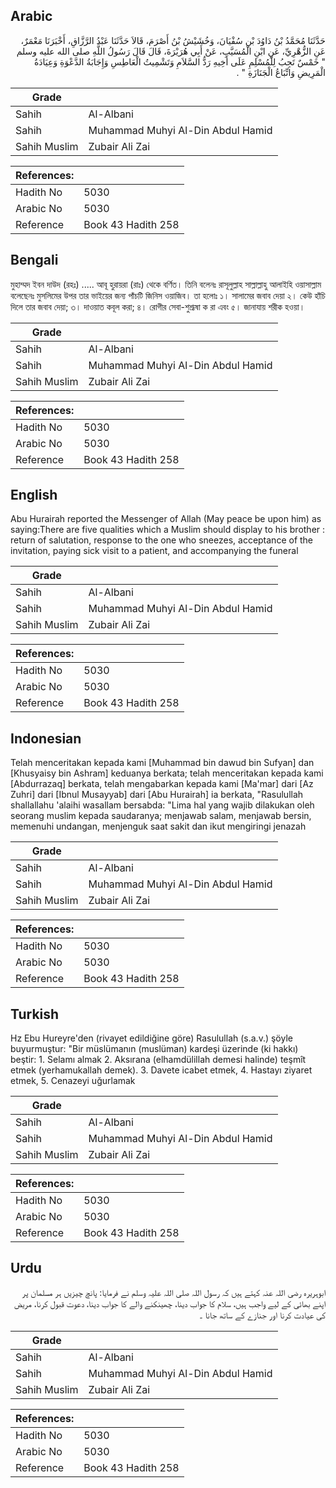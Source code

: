 ## Arabic


<div dir="rtl" lang="ar" style={{fontSize:'larger',backgroundColor:'#f8f9fa',padding:20}}>
حَدَّثَنَا مُحَمَّدُ بْنُ دَاوُدَ بْنِ سُفْيَانَ، وَخُشَيْشُ بْنُ أَصْرَمَ، قَالاَ حَدَّثَنَا عَبْدُ الرَّزَّاقِ، أَخْبَرَنَا مَعْمَرٌ، عَنِ الزُّهْرِيِّ، عَنِ ابْنِ الْمُسَيَّبِ، عَنْ أَبِي هُرَيْرَةَ، قَالَ قَالَ رَسُولُ اللَّهِ صلى الله عليه وسلم ‏ "‏ خَمْسٌ تَجِبُ لِلْمُسْلِمِ عَلَى أَخِيهِ رَدُّ السَّلاَمِ وَتَشْمِيتُ الْعَاطِسِ وَإِجَابَةُ الدَّعْوَةِ وَعِيَادَةُ الْمَرِيضِ وَاتِّبَاعُ الْجَنَازَةِ ‏"‏ ‏.‏
</div>
<div style={{backgroundColor:'#f8f9fa',padding:20, marginBottom: 10}}><table> <thead> <tr> <th>Grade</th> <th></th> </tr> </thead> <tbody> <tr><td>Sahih</td><td>Al-Albani</td></tr><tr><td>Sahih</td><td>Muhammad Muhyi Al-Din Abdul Hamid</td></tr><tr><td>Sahih Muslim</td><td>Zubair Ali Zai</td></tr></tbody></table><table> <thead> <tr> <th>References:</th> <th></th> </tr> </thead> <tbody><tr><td>Hadith No</td><td>5030</td></tr><tr><td>Arabic No</td><td>5030</td></tr><tr><td>Reference</td><td>Book 43 Hadith 258</td></tr></tbody></table></div>

## Bengali


<div dir="ltr" lang="bn" style={{fontSize:'larger',backgroundColor:'#f8f9fa',padding:20}}>
মুহাম্মদ ইবন দাউদ (রহঃ) ..... আবূ হুরায়রা (রাঃ) থেকে বর্ণিত। তিনি বলেনঃ রাসূলুল্লাহ সাল্লাল্লাহু আলাইহি ওয়াসাল্লাম বলেছেনঃ মুসলিমের উপর তার ভাইয়ের জন্য পাঁচটি জিনিস ওয়াজিব। তা হলোঃ ১। সালামের জবাব দেয়া ২। কেউ হাঁচি দিলে তার জবাব দেয়া; ৩। দাওয়াত কবূল করা; ৪। রোগীর সেবা-শুশ্রূষা ক রা এবং ৫। জানাযায় শরীক হওয়া।
</div>
<div style={{backgroundColor:'#f8f9fa',padding:20, marginBottom: 10}}><table> <thead> <tr> <th>Grade</th> <th></th> </tr> </thead> <tbody> <tr><td>Sahih</td><td>Al-Albani</td></tr><tr><td>Sahih</td><td>Muhammad Muhyi Al-Din Abdul Hamid</td></tr><tr><td>Sahih Muslim</td><td>Zubair Ali Zai</td></tr></tbody></table><table> <thead> <tr> <th>References:</th> <th></th> </tr> </thead> <tbody><tr><td>Hadith No</td><td>5030</td></tr><tr><td>Arabic No</td><td>5030</td></tr><tr><td>Reference</td><td>Book 43 Hadith 258</td></tr></tbody></table></div>

## English


<div dir="ltr" lang="en" style={{fontSize:'larger',backgroundColor:'#f8f9fa',padding:20}}>
Abu Hurairah reported the Messenger of Allah (May peace be upon him) as saying:There are five qualities which a Muslim should display to his brother : return of salutation, response to the one who sneezes, acceptance of the invitation, paying sick visit to a patient, and accompanying the funeral
</div>
<div style={{backgroundColor:'#f8f9fa',padding:20, marginBottom: 10}}><table> <thead> <tr> <th>Grade</th> <th></th> </tr> </thead> <tbody> <tr><td>Sahih</td><td>Al-Albani</td></tr><tr><td>Sahih</td><td>Muhammad Muhyi Al-Din Abdul Hamid</td></tr><tr><td>Sahih Muslim</td><td>Zubair Ali Zai</td></tr></tbody></table><table> <thead> <tr> <th>References:</th> <th></th> </tr> </thead> <tbody><tr><td>Hadith No</td><td>5030</td></tr><tr><td>Arabic No</td><td>5030</td></tr><tr><td>Reference</td><td>Book 43 Hadith 258</td></tr></tbody></table></div>

## Indonesian


<div dir="ltr" lang="id" style={{fontSize:'larger',backgroundColor:'#f8f9fa',padding:20}}>
Telah menceritakan kepada kami [Muhammad bin dawud bin Sufyan] dan [Khusyaisy bin Ashram] keduanya berkata; telah menceritakan kepada kami [Abdurrazaq] berkata, telah mengabarkan kepada kami [Ma'mar] dari [Az Zuhri] dari [Ibnul Musayyab] dari [Abu Hurairah] ia berkata, "Rasulullah shallallahu 'alaihi wasallam bersabda: "Lima hal yang wajib dilakukan oleh seorang muslim kepada saudaranya; menjawab salam, menjawab bersin, memenuhi undangan, menjenguk saat sakit dan ikut mengiringi jenazah
</div>
<div style={{backgroundColor:'#f8f9fa',padding:20, marginBottom: 10}}><table> <thead> <tr> <th>Grade</th> <th></th> </tr> </thead> <tbody> <tr><td>Sahih</td><td>Al-Albani</td></tr><tr><td>Sahih</td><td>Muhammad Muhyi Al-Din Abdul Hamid</td></tr><tr><td>Sahih Muslim</td><td>Zubair Ali Zai</td></tr></tbody></table><table> <thead> <tr> <th>References:</th> <th></th> </tr> </thead> <tbody><tr><td>Hadith No</td><td>5030</td></tr><tr><td>Arabic No</td><td>5030</td></tr><tr><td>Reference</td><td>Book 43 Hadith 258</td></tr></tbody></table></div>

## Turkish


<div dir="ltr" lang="tr" style={{fontSize:'larger',backgroundColor:'#f8f9fa',padding:20}}>
Hz Ebu Hureyre'den (rivayet edildiğine göre) Rasulullah (s.a.v.) şöyle buyurmuştur: "Bir müslümanın (muslüman) kardeşi üzerinde (ki hakkı) beştir: 1. Selamı almak 2. Aksırana (elhamdülillah demesi halinde) teşmît etmek (yerhamukallah demek). 3. Davete icabet etmek, 4. Hastayı ziyaret etmek, 5. Cenazeyi uğurlamak
</div>
<div style={{backgroundColor:'#f8f9fa',padding:20, marginBottom: 10}}><table> <thead> <tr> <th>Grade</th> <th></th> </tr> </thead> <tbody> <tr><td>Sahih</td><td>Al-Albani</td></tr><tr><td>Sahih</td><td>Muhammad Muhyi Al-Din Abdul Hamid</td></tr><tr><td>Sahih Muslim</td><td>Zubair Ali Zai</td></tr></tbody></table><table> <thead> <tr> <th>References:</th> <th></th> </tr> </thead> <tbody><tr><td>Hadith No</td><td>5030</td></tr><tr><td>Arabic No</td><td>5030</td></tr><tr><td>Reference</td><td>Book 43 Hadith 258</td></tr></tbody></table></div>

## Urdu


<div dir="rtl" lang="ur" style={{fontSize:'larger',backgroundColor:'#f8f9fa',padding:20}}>
ابوہریرہ رضی اللہ عنہ کہتے ہیں کہ رسول اللہ صلی اللہ علیہ وسلم نے فرمایا: پانچ چیزیں ہر مسلمان پر اپنے بھائی کے لیے واجب ہیں، سلام کا جواب دینا، چھینکنے والے کا جواب دینا، دعوت قبول کرنا، مریض کی عیادت کرنا اور جنازے کے ساتھ جانا ۔
</div>
<div style={{backgroundColor:'#f8f9fa',padding:20, marginBottom: 10}}><table> <thead> <tr> <th>Grade</th> <th></th> </tr> </thead> <tbody> <tr><td>Sahih</td><td>Al-Albani</td></tr><tr><td>Sahih</td><td>Muhammad Muhyi Al-Din Abdul Hamid</td></tr><tr><td>Sahih Muslim</td><td>Zubair Ali Zai</td></tr></tbody></table><table> <thead> <tr> <th>References:</th> <th></th> </tr> </thead> <tbody><tr><td>Hadith No</td><td>5030</td></tr><tr><td>Arabic No</td><td>5030</td></tr><tr><td>Reference</td><td>Book 43 Hadith 258</td></tr></tbody></table></div>